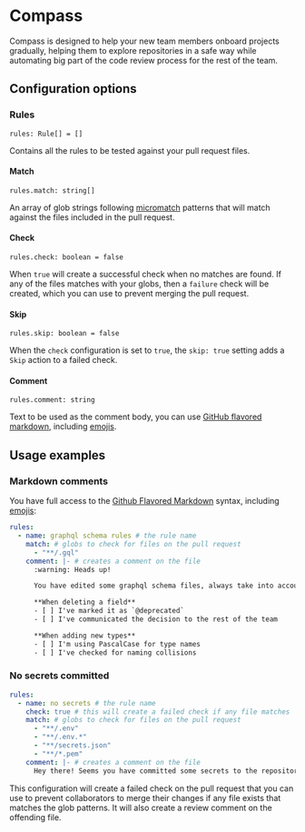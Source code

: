
# <Compass size={96} /> Compass

Compass is designed to help your new team members onboard projects gradually, helping them to explore repositories in a safe way while automating big part of the code review process for the rest of the team.

## Configuration options

### Rules

```tsx
rules: Rule[] = []
```

Contains all the rules to be tested against your pull request files.

#### Match

```tsx
rules.match: string[]
```

An array of glob strings following [micromatch](https://github.com/micromatch/micromatch) patterns that will match against the files included in the pull request.

#### Check

```tsx
rules.check: boolean = false
```

When `true` will create a successful check when no matches are found. If any of the files matches with your globs, then a `failure` check will be created, which you can use to prevent merging the pull request.

#### Skip

```tsx
rules.skip: boolean = false
```

When the `check` configuration is set to `true`, the `skip: true` setting adds a `Skip` action to a failed check.

#### Comment

```tsx
rules.comment: string
```

Text to be used as the comment body, you can use [GitHub flavored markdown](https://guides.github.com/features/mastering-markdown/#GitHub-flavored-markdown), including [emojis](https://github.com/ikatyang/emoji-cheat-sheet/blob/master/README.md).

## Usage examples

### Markdown comments

You have full access to the [Github Flavored Markdown](https://guides.github.com/features/mastering-markdown/#GitHub-flavored-markdown) syntax, including [emojis](https://github.com/ikatyang/emoji-cheat-sheet/blob/master/README.md):

```yaml
rules:
  - name: graphql schema rules # the rule name
    match: # globs to check for files on the pull request
      - "**/.gql"
    comment: |- # creates a comment on the file
      :warning: Heads up!

      You have edited some graphql schema files, always take into account the following:

      **When deleting a field**
      - [ ] I've marked it as `@deprecated`
      - [ ] I've communicated the decision to the rest of the team

      **When adding new types**
      - [ ] I'm using PascalCase for type names
      - [ ] I've checked for naming collisions
```

### No secrets committed

```yaml
rules:
  - name: no secrets # the rule name
    check: true # this will create a failed check if any file matches
    match: # globs to check for files on the pull request
      - "**/.env"
      - "**/.env.*"
      - "**/secrets.json"
      - "**/*.pem"
    comment: |- # creates a comment on the file
      Hey there! Seems you have committed some secrets to the repository 😱
```

This configuration will create a failed check on the pull request that you can use to prevent collaborators to merge their changes if any file exists that matches the glob patterns. It will also create a review comment on the offending file.
